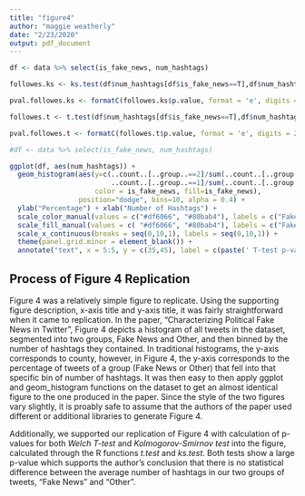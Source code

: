 ```yaml
---
title: "figure4"
author: "maggie weatherly"
date: "2/23/2020"
output: pdf_document
---
```


```r
df <- data %>% select(is_fake_news, num_hashtags) 
```


```r
followes.ks <- ks.test(df$num_hashtags[df$is_fake_news==T],df$num_hashtags[df$is_fake_news==F])

pval.followes.ks <- formatC(followes.ks$p.value, format = 'e', digits = 2)

followes.t <- t.test(df$num_hashtags[df$is_fake_news==T],df$num_hashtags[df$is_fake_news==F])

pval.followes.t <- formatC(followes.t$p.value, format = 'e', digits = 2)

```


```r
#df <- data %>% select(is_fake_news, num_hashtags) 

ggplot(df, aes(num_hashtags)) +
  geom_histogram(aes(y=c(..count..[..group..==2]/sum(..count..[..group..==2]),
                         ..count..[..group..==1]/sum(..count..[..group..==1]))*100,
                     color = is_fake_news, fill=is_fake_news),
                 position="dodge", bins=10, alpha = 0.4) +
  ylab("Percentage") + xlab("Number of Hashtags") +
  scale_color_manual(values = c("#df6066", "#80bab4"), labels = c("Fake News","Other")) +
  scale_fill_manual(values = c( "#df6066", "#80bab4"), labels = c("Fake News","Other")) +
  scale_x_continuous(breaks = seq(0,10,1), labels = seq(0,10,1)) +
  theme(panel.grid.minor = element_blank()) + 
  annotate("text", x = 5:5, y = c(35,45), label = c(paste(' T-test p-value:',pval.followes.t),paste(' KS test p-value:',pval.followes.ks)),size=3)
```


## Process of Figure 4 Replication

Figure 4 was a relatively simple figure to replicate. Using the supporting figure description, x-axis title and y-axis title, it was fairly straightforward when it came to replication. In the paper, "Characterizing Political Fake News in Twitter", Figure 4 depicts a histogram of all tweets in the dataset, segmented into two groups, Fake News and Other, and then binned by the number of hashtags they contained. In traditional histograms, the y-axis corresponds to county, however, in Figure 4, the y-axis corresponds to the percentage of tweets of a group (Fake News or Other) that fell into that specific bin of number of hashtags. It was then easy to then apply ggplot and geom_histogram functions on the dataset to get an almost identical figure to the one produced in the paper. Since the style of the two figures vary slightly, it is proably safe to assume that the authors of the paper used different or additional libraries to generate Figure 4.

Additionally, we supported our replication of Figure 4 with calculation of p-values for both *Welch T-test* and *Kolmogorov-Smirnov test* into the figure, calculated through the R functions *t.test* and *ks.test*. Both tests show a large p-value which supports the author's conclusion that there is no statistical difference between the average number of hashtags in our two groups of tweets, "Fake News" and "Other".
